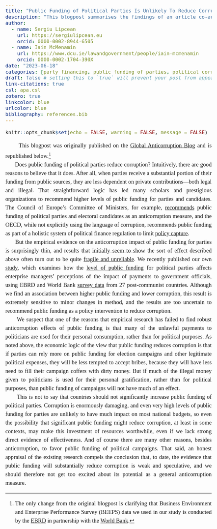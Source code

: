 ```yaml
---
title: "Public Funding of Political Parties Is Unlikely To Reduce Corruption"
description: "This blogpost summarises the findings of an article co-authored with Iain McMenamin titled Rethinking public funding of parties and corruption: Confronting theoretical complexity and challenging measurement. Governance. First published: 11 April 2023. DOI: https://doi.org/10.1111/gove.12782"
author:
  - name: Sergiu Lipcean
    url: https://sergiulipcean.eu
    orcid: 0000-0002-8944-6505
  - name: Iain McMenamin
    url: https://www.dcu.ie/lawandgovernment/people/iain-mcmenamin
    orcid: 0000-0002-1704-390X
date: "2023-06-18"
categories: [party financing, public funding of parties, political corruption, post-communist regimes] # self-defined categories
draft: false # setting this to `true` will prevent your post from appearing on your listing page until you're ready!
link-citations: true
csl: apa.csl
zotero: true
linkcolor: blue
urlcolor: blue
bibliography: references.bib
---
```


```{=html}
<style type = text/css>
  body{line-height: 1.5em; 
  font-size: 14pt;
  font-family: Trebuchet MS;
  text-align: justify;}
</style>
```
```r
knitr::opts_chunk$set(echo = FALSE, warning = FALSE, message = FALSE)
```

|       This blogpost was originally published on the [Global Anticorruption Blog](https://globalanticorruptionblog.com/2023/06/18/public-funding-of-political-parties-is-unlikely-to-reduce-corruption/) and is republished below.[^1]
|       Does public funding of political parties reduce corruption? Intuitively, there are good reasons to believe that it does. After all, when parties receive a substantial portion of their funding from public sources, they are less dependent on private contributions—both legal and illegal. That straightforward logic has led many scholars and prestigious organizations to recommend higher levels of public funding for parties and candidates. The Council of Europe’s Committee of Ministers, for example, [recommends](https://www.coe.int/t/dg1/legalcooperation/economiccrime/cybercrime/cy%20activity%20interface2006/rec%202003%20(4)%20pol%20parties%20EN.pdf) public funding of political parties and electoral candidates as an anticorruption measure, and the OECD, while not explicitly using the language of corruption, recommends public funding as part of a holistic system of political finance regulation to limit [policy capture](https://read.oecd-ilibrary.org/governance/financing-democracy_9789264249455-en#page1).

[^1]: The only change from the original blogpost is clarifying that Business Environment and Enterprise Performance Survey (BEEPS) data we used in our study is conducted by the [EBRD](https://www.ebrd.com/home) in partnership with the [World Bank](https://www.worldbank.org/en/home).

|       But the empirical evidence on the anticorruption impact of public funding for parties is surprisingly thin, and results that [initially seem to show](https://doi.org/10.1017/S0007123419000358) the sort of effect described above often turn out to be quite [fragile and unreliable](https://sergiulipcean.eu/blogposts/2022/2022-04-27-replication-hgb/). We recently published our own [study](https://onlinelibrary.wiley.com/doi/full/10.1111/gove.12782), which examines how the [level of public funding](https://journals.sagepub.com/doi/full/10.1177/13540688211037302) for political parties affects enterprise managers’ perceptions of the impact of payments to government officials, using EBRD and World Bank [survey data](https://www.beeps-ebrd.com/data/) from 27 post-communist countries. Although we find an association between higher public funding and lower corruption, this result is extremely sensitive to minor changes in method, and the results are too uncertain to recommend public funding as a policy intervention to reduce corruption.

|       We suspect that one of the reasons that empirical research has failed to find robust anticorruption effects of public funding is that many of the unlawful payments to politicians are used for their personal consumption, rather than for political purposes. As noted above, the economic logic of the view that public funding reduces corruption is that if parties can rely more on public funding for election campaigns and other legitimate political expenses, they will be less tempted to accept bribes, because they will have less need to fill their campaign coffers with dirty money. But if much of the illegal money given to politicians is used for their personal gratification, rather than for political purposes, than public funding of campaigns will not have much of an effect.

|       This is not to say that countries should not significantly increase public funding of political parties. Corruption is enormously damaging, and even very high levels of public funding for parties are unlikely to have much impact on most national budgets, so even the possibility that significant public funding might reduce corruption, at least in some contexts, may make this investment of resources worthwhile, even if we lack strong direct evidence of effectiveness. And of course there are many other reasons, besides anticorruption, to favor public funding of political campaigns. That said, an honest appraisal of the existing research compels the conclusion that, to date, the evidence that public funding will substantially reduce corruption is weak and speculative, and we should therefore not get too excited about its potential as a general anticorruption measure.

::: {#references}
:::
